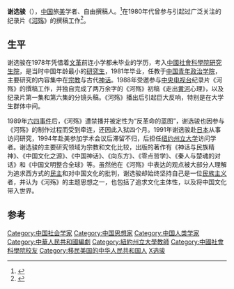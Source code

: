 {{Infobox academic
| honorific_prefix   = <!-- see [[MOS:HONOURIFIC|MOS:HONOURIFIC]] -->
| name               = 謝選駿
| honorific_suffix   = 
| image              = Xie Xuanjun.jpg
| image_size         = 
| alt                = 
| caption            = 
| gender            = 
| native_name        = 
| native_name_lang   = 
| birth_name         = <!-- use only if different from full/othernames -->
| birth_date         = 1954年<!-- {{birth date and age|YYYY|MM|DD}}  -->
| birth_place        = 
| death_date         = <!-- {{death date and age|YYYY|MM|DD|YYYY|MM|DD}} (death date then birth date) -->
| death_place        = 
| death_cause        = 
| region             = 
| nationality        = 
| citizenship        = 
| residence          = 
| other_names        = 
| occupation         = 
| period             = 
| known_for          = 
| title              = 
| boards             = <!--board or similar positions extraneous to main occupation-->
| spouse             = 
| children           = 
| parents            =
| relatives          =
| awards             = <!--notable national level awards only-->
| website            = 
| education          = 
| alma_mater         =  [[中國社會科學院研究生院|中國社會科學院研究生院]]
| thesis_title       = 
| thesis_url         = 
| thesis_year        = 
| school_tradition   = 
| doctoral_advisor   = 
| academic_advisors  = 
| influences         = <!--must be referenced from a third party source-->
| era                = 
| discipline         = <!--major academic discipline – e.g. Physicist, Sociologist, New Testament scholar, Ancient Near Eastern Linguist-->
| sub_discipline     = <!--academic discipline specialist area – e.g. Sub-atomic research, 20th Century Danish specialist, Pauline research, Arcadian and Ugaritic specialist-->
| workplaces         = <!--full-time positions only, not student positions-->
| doctoral_students  = <!--only those with WP articles-->
| notable_students   = <!--only those with WP articles-->
| main_interests     = 
| notable_works      = 
| notable_ideas      = 
| influenced         = <!--must be referenced from a third party source-->
| signature          = 
| signature_alt      = 
| signature_size     = 
| footnotes          = 
}}
'''谢选骏'''（{{bd|1954年|catIdx=X谢}}），[[中国|中国]]旅[[美国|美]]学者、自由撰稿人。<ref>{{cite news |title=《神话中国》词作者郑集思：曾因局长身份被质疑 |url=https://www.chinanews.com.cn/cul/2012/06-18/3971653.shtml |accessdate=2021-11-21 |work=中新网}}</ref>在1980年代曾参与引起过广泛关注的纪录片《[[河殇|河殇]]》的撰稿工作<ref>{{Cite book|title=《河殇》与国情|last=朱育和等著|first=|publisher=北京：高等教育出版社|year=1991.10|isbn=7-04-003373-9|location=|pages=49}}</ref>。

== 生平 ==
谢选骏在1978年凭借着[[文革|文革]]前连小学都未毕业的学历，考入[[中國社會科學院研究生院|中國社會科學院研究生院]]，是当时中国年龄最小的[[研究生|研究生]]，1981年毕业，任教于[[中国青年政治学院|中国青年政治学院]]，主要研究的内容集中在[[宗教|宗教]]与古代[[神话|神话]]。1988年受邀参与[[中国中央电视台|中央电视台]]纪录片《河殇》的撰稿工作，并独自完成了两万余字的《河殇》初稿《走出[[黄河|黄河]]心理》，以及纪录片第一集和第六集的分镜头稿。《河殇》播出后引起巨大反响，特别是在大学生群体中间。

1989年[[六四事件|六四事件]]后，《河殇》遭禁播并被定性为“反革命的蓝图”，谢选骏也因参与《河殇》的制作过程而受到牵连，还因此入狱四个月。1991年谢选骏赴[[日本|日本]]从事访问研究，1994年赴美参加学术会议后滞留不归，后担任[[纽约州立大学|纽约州立大学]]访问学者。谢选骏的主要研究领域为宗教和文化比较，出版的著作有《神话与民族精神》、《中国文化之源》、《中国神话》、《向东方》、《零点哲学》、《秦人与楚魂的对话》和《中国文明整合全球》等。虽然他在《河殇》中表达的观点被大部分人理解为追求西方式的[[民主|民主]]和对中国文化的批判，谢选骏却始终坚持自己是一位[[民族主义|民族主义]]者，并认为《河殇》的主题思想之一，也包括了追求文化主体性，以及将中国文化带入世界。

==参考==
{{reflist}}
{{Authority control}}

{{DEFAULTSORT:X}}
[[Category:中国社会学家|Category:中国社会学家]]
[[Category:中国思想家|Category:中国思想家]]
[[Category:中国人类学家|Category:中国人类学家]]
[[Category:中華人民共和國編劇|Category:中華人民共和國編劇]]
[[Category:紐約州立大學教師|Category:紐約州立大學教師]]
[[Category:中國社會科學院校友|Category:中國社會科學院校友]]
[[Category:移民美国的中华人民共和国人|Category:移民美国的中华人民共和国人]]
[[Category:谢姓|X选骏]]